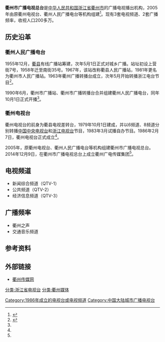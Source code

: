 {{refimprove |time=2015-03-10T03:39+08:00 }}
{{Infobox broadcasting network
| name = 衢州市广播电视总台
| logo =
| image = 
| type =  有线电视、广播
| country = {{PRC}}
| key_people = 
| headquarters = {{PRC}}[[浙江省|浙江省]][[衢州市|衢州市]]九龙南路28号
| area = [[衢州市|衢州市]]全境及周边部分地区
| founded = 2005年
| tvstations =3套电视节目
| radiostations =2套广播节目
| callsigns = 衢州市广播电视总台
| website = http://www.qz123.com/
}}
'''衢州市广播电视总台'''是[[中华人民共和国|中华人民共和国]][[浙江省|浙江省]][[衢州市|衢州市]]的广播电视播出机构，2005年由原衢州电视台、衢州人民广播电台等机构组建<ref name=found>{{cite news|url =http://www.qzwmzx.com/news_info.aspx?NewsId=17663|title =热烈祝贺衢州广电传媒集团成立|publisher =衢州文明在线|date =2014-12-10|accessdate =2018-06-23|archive-date =2021-01-16|archive-url =https://web.archive.org/web/20210116133506/http://www.qzwmzx.com/news_info.aspx?NewsId=17663|dead-url =no}}</ref>。现有3套电视频道、2套广播频率，收视人口200多万。

==历史沿革==
===衢州人民广播电台===
1955年12月，[[衢县|衢县]]有线广播站筹建，次年5月1日正式对城乡广播。站址初设上营街7号，1958年迁至南街35号。1967年，该站改称衢县人民广播站，1981年更名为衢州市人民广播站。1963年衢州广播转播台成立，次年5月开始转播浙江电台节目<ref name=dfz>{{cite news|url =http://www.zjdfz.cn/tiptai.web/BookRead.aspx?bookid=201212082697|title =浙江省新闻志|publisher =浙江省人民政府地方志办公室|date =|accessdate =2018-06-10|archive-date =2017-01-14|archive-url =https://web.archive.org/web/20170114002936/http://www.zjdfz.cn/tiptai.web/BookRead.aspx?bookid=201212082697|dead-url =no}}</ref>。

1990年6月，衢州市广播站、衢州市广播转播台合并组建衢州人民广播电台，同年10月1日正式开播<ref name=dfz/>。

===衢州电视台===
衢州电视台的前身为衢县电视差转台，1979年10月1日建成，并以6频道、8频道分别转播[[中国中央电视台|中国中央电视台]]和[[浙江电视台|浙江电视台]]节目，1983年3月试播自办节目。1986年2月7日，衢州电视台正式成立<ref name=dfz/>。

2005年，原衢州电视台、衢州人民广播电台等机构组建衢州市广播电视总台。2014年12月9日，在衢州市广播电视总台上成立衢州广电传媒集团<ref name=found/>。

==电视频道==
*新闻综合频道（QTV-1）
*公共频道（QTV-2）
*经济信息频道（QTV-3）

==广播频率==
*衢州之声
*交通音乐频道

==参考资料==
{{reflist}}

==外部链接==
*[http://www.qz123.com/ 衢州传媒网] {{Wayback|url=http://www.qz123.com/ |date=20201104043703 }}

[[Category:1986年成立的电视台或电视频道|Category:1986年成立的电视台或电视频道]]
[[分类:浙江省电视台|分类:浙江省电视台]]
[[分类:衢州媒体|分类:衢州媒体]]
[[Category:中国大陆城市广播电视台|Category:中国大陆城市广播电视台]]
{{浙江省电视台}}